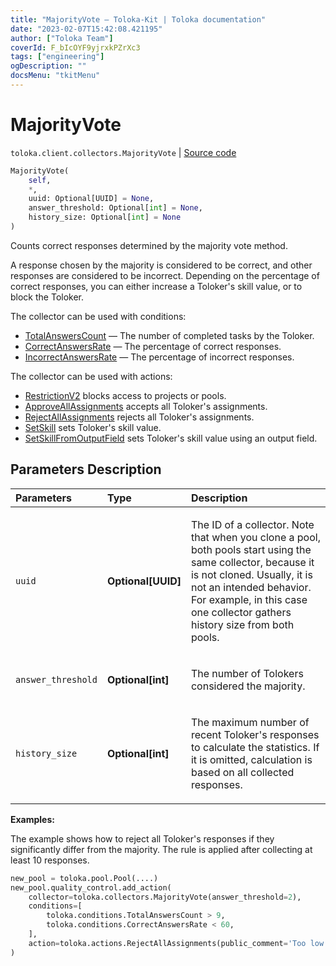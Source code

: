 ```yaml
---
title: "MajorityVote — Toloka-Kit | Toloka documentation"
date: "2023-02-07T15:42:08.421195"
author: ["Toloka Team"]
coverId: F_bIcOYF9yjrxkPZrXc3
tags: ["engineering"]
ogDescription: ""
docsMenu: "tkitMenu"
---
```


# MajorityVote
`toloka.client.collectors.MajorityVote` | [Source code](https://github.com/Toloka/toloka-kit/blob/v1.1.3/src/client/collectors.py#L401)

```python
MajorityVote(
    self,
    *,
    uuid: Optional[UUID] = None,
    answer_threshold: Optional[int] = None,
    history_size: Optional[int] = None
)
```

Counts correct responses determined by the majority vote method.

A response chosen by the majority is considered to be correct, and other responses are considered to be incorrect.
Depending on the percentage of correct responses, you can either increase a Toloker's skill value, or to block the Toloker.

The collector can be used with conditions:
* [TotalAnswersCount](/docs/toloka-kit/reference/toloka.client.conditions.TotalAnswersCount) — The number of completed tasks by the Toloker.
* [CorrectAnswersRate](/docs/toloka-kit/reference/toloka.client.conditions.CorrectAnswersRate) — The percentage of correct responses.
* [IncorrectAnswersRate](/docs/toloka-kit/reference/toloka.client.conditions.IncorrectAnswersRate) — The percentage of incorrect responses.

The collector can be used with actions:
* [RestrictionV2](/docs/toloka-kit/reference/toloka.client.actions.RestrictionV2) blocks access to projects or pools.
* [ApproveAllAssignments](/docs/toloka-kit/reference/toloka.client.actions.ApproveAllAssignments) accepts all Toloker's assignments.
* [RejectAllAssignments](/docs/toloka-kit/reference/toloka.client.actions.RejectAllAssignments) rejects all Toloker's assignments.
* [SetSkill](/docs/toloka-kit/reference/toloka.client.actions.SetSkill) sets Toloker's skill value.
* [SetSkillFromOutputField](/docs/toloka-kit/reference/toloka.client.actions.SetSkillFromOutputField) sets Toloker's skill value using an output field.

## Parameters Description

| Parameters | Type | Description |
| :----------| :----| :-----------|
`uuid`|**Optional\[UUID\]**|<p>The ID of a collector. Note that when you clone a pool, both pools start using the same collector, because it is not cloned. Usually, it is not an intended behavior. For example, in this case one collector gathers history size from both pools.</p>
`answer_threshold`|**Optional\[int\]**|<p>The number of Tolokers considered the majority.</p>
`history_size`|**Optional\[int\]**|<p>The maximum number of recent Toloker&#x27;s responses to calculate the statistics. If it is omitted, calculation is based on all collected responses.</p>

**Examples:**

The example shows how to reject all Toloker's responses if they significantly differ from the majority. The rule is applied after collecting at least 10 responses.

```python
new_pool = toloka.pool.Pool(....)
new_pool.quality_control.add_action(
    collector=toloka.collectors.MajorityVote(answer_threshold=2),
    conditions=[
        toloka.conditions.TotalAnswersCount > 9,
        toloka.conditions.CorrectAnswersRate < 60,
    ],
    action=toloka.actions.RejectAllAssignments(public_comment='Too low quality')
)
```
